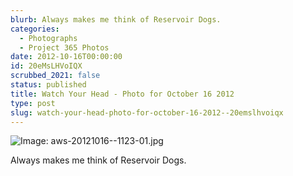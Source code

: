 ```yaml
---
blurb: Always makes me think of Reservoir Dogs.
categories:
  - Photographs
  - Project 365 Photos
date: 2012-10-16T00:00:00
id: 20eMsLHVoIQX
scrubbed_2021: false
status: published
title: Watch Your Head - Photo for October 16 2012
type: post
slug: watch-your-head-photo-for-october-16-2012--20emslhvoiqx
---
```


![Image: aws-20121016--1123-01.jpg](/aws-20121016--1123-01.jpg)

Always makes me think of Reservoir Dogs.